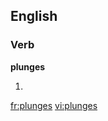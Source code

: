 
==English==

===Verb===
'''plunges'''

# {{third-person singular of|[[plunge]]}}

[[fr:plunges]]
[[vi:plunges]]